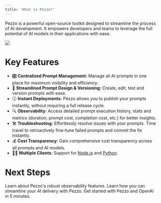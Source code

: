 ```yaml
---
title: 'What is Pezzo?'
---
```


Pezzo is a powerful open-source toolkit designed to streamline the process of AI development. It empowers developers and teams to leverage the full potential of AI models in their applications with ease.

<Frame>
  <img src="https://cdn.pezzo.ai/banner.png" />
</Frame>

<br />

# Key Features
- 🎛️ **Centralized Prompt Management:** Manage all AI prompts in one place for maximum visibility and efficiency.
- 🚀 **Streamlined Prompt Design & Versioning:** Create, edit, test and version prompts with ease.
- 🕜 **Instant Deployments:** Pezzo allows you to publish your prompts instantly, without requiring a full release cycle.
- 🔍 **Observability**: Access detailed prompt execution history, stats and metrics (duration, prompt cost, completion cost, etc.) for better insights.
- 🛠️ **Troubleshooting:** Effortlessly resolve issues with your prompts. Time travel to retroactively fine-tune failed prompts and commit the fix instantly.
- 💰 **Cost Transparency**: Gain comprehensive cost transparency across all prompts and AI models.
- 🧑‍💻 **Multiple Clients**: Support for [Node.js](/client/pezzo-client-node) and [Python](/client/pezzo-client-python).

# Next Steps
<CardGroup cols={2}>
  <Card
    title="Observability"
    icon="eye"
    href="/platform/observability/overview"
  >
    Learn about Pezzo's robust observability features.
  </Card>
  <Card
    title="Prompt Management"
    icon="wrench"
    href="/platform/prompt-management/overview"
  >
    Learn how you can streamline your AI delivery with Pezzo.
  </Card>
  <Card
    title="Recipe: OpenAI With Pezzo"
    icon="code"
    href="/client/integrations/openai"
  >
    Get started with Pezzo and OpenAI in 5 minutes.
  </Card>
</CardGroup>
